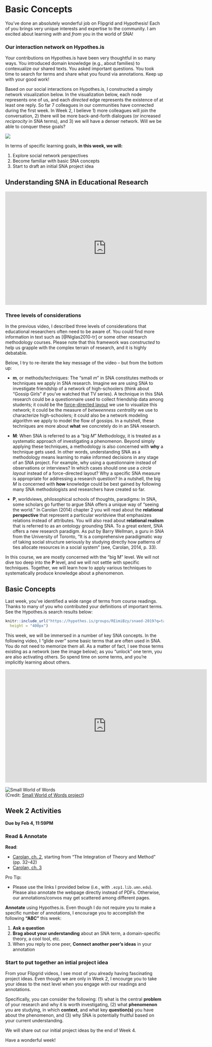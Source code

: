 # Basic Concepts {#ch2}

You've done an absolutely wonderful job on Flipgrid and Hypothesis! Each of you brings very unique interests and expertise to the community. I am excited about learning *with* and *from* you in the world of SNA!

### Our interaction network on Hypothes.is {-}

Your contributions on Hypothes.is have been very thoughtful in so many ways. You introduced domain knowledge (e.g., about families) to contexualize our shared texts. You asked important questions. You took time to search for terms and share what you found via annotations. Keep up with your good work!

Based on our social interactions on Hypothes.is, I constructed a simply network visualization below. In the visualization below, each node represents one of us, and each *directed* edge represents the existence of at least one reply. So far 7 colleagues in our communities have connected during the first week. In Week 2, I believe 1) more colleagues will join the conversation, 2) there will be more back-and-forth dialogues (or increased *reciprocity* in SNA terms), and 3) we will have a denser network. Will we be able to conquer these goals?

![](images/week1-h.png)

In terms of specific learning goals, **in this week, we will:**

1. Explore social network perspectives
2. Become familiar with basic SNA concepts
3. Start to draft an initial SNA project idea
            
<!-- <iframe width="640" height="360" src="https://www.youtube.com/embed/lX0SmpoHMNA?rel=0" frameborder="0" allowfullscreen></iframe> -->

## Understanding SNA in Educational Research

<iframe width="640" height="360" src="https://www.youtube.com/embed/jXxpgQAYfTE?list=PLjwvT6cNsD_12ghorqyZ1LHjdvmEhm6N-" frameborder="0" allowfullscreen></iframe>

### Three levels of considerations {#three-levels}

In the previous video, I described three levels of considerations that educational researchers often need to be aware of. You could find more information in text such as [@Niglas2010-tr] or some other research methodology courses. Please note that this framework was *constructed* to help us grapple with the complex terrain of research, and it is highly debatable. 

Below, I try to re-iterate the key message of the video -- but from the bottom up:

- **m**, or methods/techniques: The "small *m*" in SNA constitutes methods or techniques we apply in SNA research. Imagine we are using SNA to investigate friendship of a network of high-schoolers (think about "Gossip Girls" if you've watched that TV series). A technique in this SNA research could be a questionnaire used to collect friendship data among students; it could be the [force-directed layout](https://en.wikipedia.org/wiki/Force-directed_graph_drawing) we use to visualize this network; it could be the measure of *betweenness centrality* we use to characterize high-schoolers; it could also be a network modeling algorithm we apply to model the flow of gossips. In a nutshell, these techniques are more about **what** we concretely do in an SNA research.

- **M**: When SNA is referred to as a "big *M*" Methodology, it is treated as a systematic approach of investigating a phenomenon. Beyond simply applying these techniques, a methodology is also concerned with **why** a technique gets used. In other words, understanding SNA as a methodology means learning to make informed decisions in any stage of an SNA project. For example, why using a questionnaire instead of observations or interviews? In which cases should one use a *circle layout* instead of a force-directed layout? Why a specific SNA measure is appropriate for addressing a research question? In a nutshell, the big *M* is concerned with **how** knowledge could be best gained by following many SNA methodologists and researchers have created so far. 

- **P**, worldviews, philosophical schools of thoughts, paradigms: In SNA, some scholars go further to argue SNA offers a unique way of "seeing the world." In Carolan (2014) chapter 2 you will read about the **relational perspective** that represent a particular worldview that emphasizes relations instead of attributes. You will also read about **relational realism** that is referred to as an ontology grounding SNA. To a great extent, SNA offers a new research paradigm. As put by Barry Wellman, a guru in SNA from the University of Toronto, "It is a comprehensive paradigmatic way of taking social structure seriously by studying directly how patterns of ties allocate resources in a social system" (see, Carolan, 2014, p. 33).

In this course, we are mostly concerned with the "big M" level. We will not dive too deep into the **P** level, and we will not settle with specific techniques. Together, we will learn how to apply various techniques to systematically produce knowledge about a phenomenon.

## Basic Concepts

Last week, you've identified a wide range of terms from course readings. Thanks to many of you who contributed your definitions of important terms. See the Hypothes.is search results below:

```r
knitr::include_url("https://hypothes.is/groups/REimiBzy/snaed-2019?q=tag%3Aterm", 
  height = "400px")
```

This week, we will be immersed in a number of key SNA concepts. In the following video, I "glide over" some basic terms that are often used in SNA. You do not need to memorize them all. As a matter of fact, I see those terms existing as a network (see the image below); as you "unlock" one term, you are also activating others. So spend time on some terms, and you're implicitly learning about others.

<iframe width="640" height="360" src="https://www.youtube.com/embed/lB5zx3L1Mi4?rel=0" frameborder="0" allowfullscreen></iframe>

![Small World of Words](images/smallworldwords.png)  
(Credit: [Small World of Words project](https://smallworldofwords.org/en/project/visualize))

## Week 2 Activities

**Due by Feb 4, 11:59PM**

### Read & Annotate

**Read**:

- [Carolan, ch. 2](http://methods.sagepub.com.ezp1.lib.umn.edu/book/social-network-analysis-and-education/n2.xml), starting from "The Integration of Theory and Method" (pp. 32--42)
- [Carolan, ch. 3](http://methods.sagepub.com.ezp1.lib.umn.edu/book/social-network-analysis-and-education/n3.xml)

Pro Tip:

- Please use the links I provided below (i.e., with `.ezp1.lib.umn.edu`). Please also annotate the webpage directly instead of PDFs. Otherwise, our annotations/convos may get scattered among different pages.

**Annotate** using Hypothes.is. Even though I do not require you to make a specific number of annotations, I encourage you to accomplish the following **"ABC"** this week:

1. **Ask a question**
2. **Brag about your understanding** about an SNA term, a domain-specific theory, a cool tool, etc.
3. When you reply to one peer, **Connect another peer's ideas** in your annotation



### Start to put together an intial project idea

<!-- <iframe width="640" height="360" src="https://www.youtube.com/embed/Pe80-YWFetE?rel=0" frameborder="0" allowfullscreen></iframe> -->

From your Flipgrid videos, I see most of you already having fascinating project ideas. Even though we are only in Week 2, I encourge you to take your ideas to the next level when you engage with our readings and annotations. 

Specifically, you can consider the following: (1) what is the central **problem** of your research and why it is worth investigating, (2) what **phenomenon** you are studying, in which **context**, and what key **question(s)** you have about the phenomenon, and (3) why SNA is potentially fruitful based on your current understanding. 

We will share out our initial project ideas by the end of Week 4.

Have a wonderful week!
